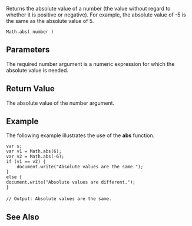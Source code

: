 Returns the absolute value of a number (the value without regard to whether it is positive or negative). For example, the absolute value of -5 is the same as the absolute value of 5.

 Math.abs( number )

==Parameters==
The required number argument is a numeric expression for which the absolute value is needed.


==Return Value==
The absolute value of the number argument.


==Example==
The following example illustrates the use of the '''abs''' function.

 var s;
 var v1 = Math.abs(6);
 var v2 = Math.abs(-6);
 if (v1 == v2) {
     document.write("Absolute values are the same.");
 }
 else {
 document.write("Absolute values are different.");
 }
 
 // Output: Absolute values are the same.

==See Also==

              
